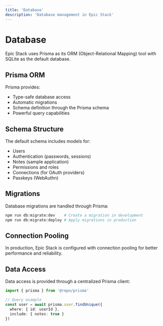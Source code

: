 ```yaml
---
title: 'Database'
description: 'Database management in Epic Stack'
---
```


# Database

Epic Stack uses Prisma as its ORM (Object-Relational Mapping) tool with SQLite as the default database.

## Prisma ORM

Prisma provides:

- Type-safe database access
- Automatic migrations
- Schema definition through the Prisma schema
- Powerful query capabilities

## Schema Structure

The default schema includes models for:

- Users
- Authentication (passwords, sessions)
- Notes (sample application)
- Permissions and roles
- Connections (for OAuth providers)
- Passkeys (WebAuthn)

## Migrations

Database migrations are handled through Prisma:

```bash
npm run db:migrate:dev    # Create a migration in development
npm run db:migrate:deploy # Apply migrations in production
```

## Connection Pooling

In production, Epic Stack is configured with connection pooling for better performance and reliability.

## Data Access

Data access is provided through a centralized Prisma client:

```typescript
import { prisma } from '@repo/prisma'

// Query example
const user = await prisma.user.findUnique({
  where: { id: userId },
  include: { notes: true }
})
```